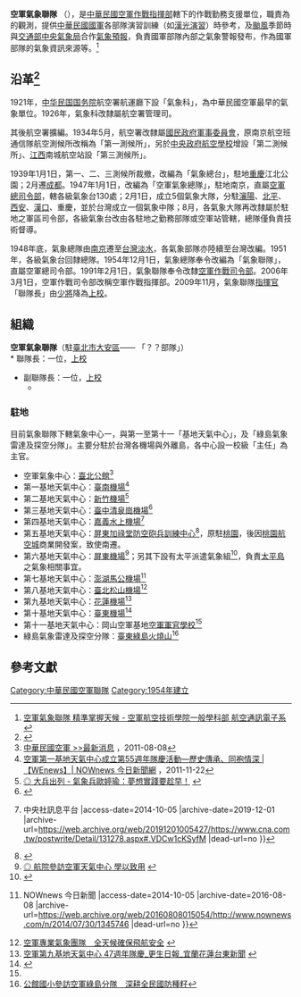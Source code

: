{{Infobox Military Unit
| 名稱 = 中華民國空軍氣象聯隊<br /><small>ROC Air Force Weather Wing</small>
| 圖片 = 
| 圖片說明 =
| 時期 = 1954年12月1日－現今
| 國家 = {{ROC}}
| 效忠 = {{ROC}}
| 軍種 = {{ROCAF}}
| 種類 = [[聯隊_(軍事航空)|聯隊]]
| 功能 = 作戰勤務支援，軍事氣象觀測
| 規模 = 
| 隸屬 = [[空軍作戰指揮部|空軍作戰指揮部]]
| 駐地 = [[臺灣|臺灣]][[臺北市|臺北市]][[松山區_(臺灣)|松山區]]松南營區
| 裝備 = 
| 別稱 = 
| 守護 = 
| 格言 = 
| 顏色 = 
| 隊歌 = 
| 吉祥物 = 
| 戰役 = 
| 隊慶 = 
| 獎章 = 
| 榮譽 = 
| 現任指揮官 = 
| 象徵指揮官 = 
| 著名指揮官 = 
| 佩章一 = 
| 佩章二 = 
| 佩章三 = 
| 佩章四 = 
}}
'''空軍氣象聯隊''' （{{lang-en|Air Force Weather Wing}}），是[[中華民國空軍|中華民國空軍]][[空軍作戰指揮部|作戰指揮部]]轄下的作戰勤務支援單位，職責為{{link-en|軍事氣象|Military meteorology}}的觀測，提供[[中華民國國軍|中華民國國軍]]各部隊演習訓練（如[[漢光演習|漢光演習]]）時參考，及[[颱風|颱風]]季節時與[[交通部中央氣象局|交通部中央氣象局]]合作[[氣象預報|氣象預報]]，負責國軍部隊內部之氣象警報發布，作為國軍部隊的氣象資訊來源等。<ref>[http://reb.afats.khc.edu.tw/files/14-1009-3670,r11-1.php 空軍氣象聯隊 精準掌握天候 - 空軍航空技術學院一般學科部 航空通訊電子系] {{webarchive|url=https://web.archive.org/web/20141006113419/http://reb.afats.khc.edu.tw/files/14-1009-3670,r11-1.php |date=2014-10-06 }}</ref>

== 沿革<ref>{{Cite web |url=http://air.mnd.gov.tw/Publish.aspx?cnid=1696&p=12565&Level=2 |title=中華民國空軍 >>空軍夥伴 >>單位沿革 |access-date=2014-10-05 |archive-url=https://web.archive.org/web/20141006102913/http://air.mnd.gov.tw/Publish.aspx?cnid=1696&p=12565&Level=2 |archive-date=2014-10-06 |dead-url=yes }}</ref> ==
1921年，[[中华民国国务院|中华民国国务院]]航空署航運廳下設「氣象科」，為中華民國空軍最早的氣象單位。1926年，氣象科改隸屬航空署管理司。

其後航空署擴編。1934年5月，航空署改隸屬[[國民政府軍事委員會|國民政府軍事委員會]]，原南京航空班通信隊航空測候所改稱為「第一測候所」，另於[[中央政府航空學校|中央政府航空學校]]增設「第二測候所」、[[江西|江西]]南城航空站設「第三測候所」。

1939年1月1日，第一、二、三測候所裁撤，改編為「氣象總台」，駐地[[重慶|重慶]]江北公園；2月遷[[成都|成都]]。1947年1月1日，改編為「空軍氣象總隊」，駐地南京，直屬[[國防部空軍司令部|空軍總司令部]]，轄各級氣象台130處；2月1日，成立5個氣象大隊，分駐[[瀋陽|瀋陽]]、[[北平|北平]]、[[西安|西安]]、[[漢口|漢口]]、重慶，並於台灣成立一個氣象中隊；8月，各氣象大隊再改隸屬於駐地之軍區司令部，各級氣象台改由各駐地之勤務部隊或空軍站管轄，總隊僅負責技術督導。

1948年底，氣象總隊由[[南京|南京]]遷至[[台灣|台灣]][[淡水區|淡水]]，各氣象部隊亦陸續至台灣改編。1951年，各級氣象台回隸總隊。1954年12月1日，氣象總隊奉令改編為「氣象聯隊」，直屬空軍總司令部。1991年2月1日，氣象聯隊奉令改隸[[空軍作戰司令部|空軍作戰司令部]]。2006年3月1日，空軍作戰司令部改稱空軍作戰指揮部。2009年11月，氣象聯隊[[指揮官|指揮官]]「聯隊長」由[[少將|少將]]降為[[上校|上校]]。

==組織==
'''空軍氣象聯隊'''（駐[[臺北市|臺北市]][[大安區_(臺北市)|大安區]]—— 「？？部隊」）<br />
* 聯隊長：一位，[[上校|上校]]
* 副聯隊長：一位，[[上校|上校]]
** 

=== 駐地 ===
目前氣象聯隊下轄氣象中心一，與第一至第十一「基地天氣中心」，及「綠島氣象雷達及探空分隊」。主要分駐於台灣各機場與外離島，各中心設一校級「主任」為主官。
*空軍氣象中心：[[臺北市|臺北]][[公館_(臺北市)|公館]]<ref>[http://air.mnd.gov.tw/Publish.aspx?cnid=1732&p=49019&Level=1 中華民國空軍 >>最新消息] {{Wayback|url=http://air.mnd.gov.tw/Publish.aspx?cnid=1732&p=49019&Level=1 |date=20141006233302 }}，2011-08-08</ref>
*第一基地天氣中心：[[臺南機場|臺南機場]]<ref>[http://wenews.nownews.com/news/43/news_43276.htm 空軍第一基地天氣中心成立第55週年隊慶活動—歷史傳承、同袍情深 | 【WEnews】| NOWnews 今日新聞網] {{Wayback|url=http://wenews.nownews.com/news/43/news_43276.htm |date=20141006114604 }}，2011-11-22</ref>
*第二基地天氣中心：[[新竹機場|新竹機場]]<ref>[http://news.gpwb.gov.tw/book.aspx?ydn=KWbqo8QWbRobnnXg2T%2BMZRbjAe3e7gLO%2FqOZ9UBRi43bbwvQBSvLPyX2kYqi4MkN3jsASyyQXFUIVQpfak4m3t18Kkw4Lm73PYp8SpsiiME%3D ◎ 大兵出列 - 氣象兵歐婷瑜：夢想實踐要趁早！] {{webarchive|url=https://web.archive.org/web/20141006115447/http://news.gpwb.gov.tw/book.aspx?ydn=KWbqo8QWbRobnnXg2T%2BMZRbjAe3e7gLO%2FqOZ9UBRi43bbwvQBSvLPyX2kYqi4MkN3jsASyyQXFUIVQpfak4m3t18Kkw4Lm73PYp8SpsiiME%3D |date=2014-10-06 }}</ref>
*第三基地天氣中心：[[臺中清泉崗機場|臺中清泉崗機場]]<ref>{{Cite web |url=http://air.mnd.gov.tw/Publish.aspx?cnid=3251&p=53974&Level=2 |title=中華民國空軍 >>軍(隊)史館開放資訊專區 >>美軍足跡館 |access-date=2014-10-05 |archive-url=https://web.archive.org/web/20141006162607/http://air.mnd.gov.tw/Publish.aspx?cnid=3251&p=53974&Level=2 |archive-date=2014-10-06 |dead-url=yes }}</ref>
*第四基地天氣中心：[[嘉義機場|嘉義水上機場]]<ref>{{Cite web |url=http://www.cna.com.tw/postwrite/Detail/131278.aspx#.VDCw1cKSyfM |title=南臺科大推動全民國防教育「國防夢想家」活動 獲熱烈回響 {{!}} 中央社訊息平台 |access-date=2014-10-05 |archive-date=2019-12-01 |archive-url=https://web.archive.org/web/20191201005427/https://www.cna.com.tw/postwrite/Detail/131278.aspx#.VDCw1cKSyfM |dead-url=no }}</ref>
*第五基地天氣中心：[[屏東市|屏東]][[加祿堂|加祿堂]][[防空砲兵訓練中心|防空砲兵訓練中心]]<ref>{{Cite web |url=http://www.tynews.com.tw/news.php?action=show&nid=102768 |title=空軍基地第五天氣中心 浩蕩搬遷 |access-date=2014-10-05 |archive-date=2019-08-21 |archive-url=https://web.archive.org/web/20190821003223/http://www.tynews.com.tw/news.php?action=show&nid=102768 |dead-url=no }}</ref>，原駐[[桃園市|桃園]]，後因[[桃園航空城|桃園航空城]]商業開發案，致使南遷。
*第六基地天氣中心：[[屏東機場|屏東機場]]<ref>[http://news.gpwb.gov.tw/news.aspx?ydn=026dTHGgTRNpmRFEgxcbfbjKsCva%2FLwCh0gk73GFCuZOswww%2BpMPcdDhIh1TiELyF64NRlJ25ofMf7CUom%2FasgeVlH%2FwemoDQP1EkklK74Y%3D ◎ 航院參訪空軍天氣中心 學以致用] {{webarchive|url=https://web.archive.org/web/20141006104517/http://news.gpwb.gov.tw/news.aspx?ydn=026dTHGgTRNpmRFEgxcbfbjKsCva%2FLwCh0gk73GFCuZOswww%2BpMPcdDhIh1TiELyF64NRlJ25ofMf7CUom%2FasgeVlH%2FwemoDQP1EkklK74Y%3D |date=2014-10-06 }}</ref>；另其下設有太平派遣氣象組<ref>{{Cite web |url=http://eaip.caa.gov.tw/eaip/history/2016-07-07/html/eAIP/RC-AD-2.RCSP-zh-TW.html |title=存档副本 |access-date=2016-08-11 |archive-url=https://web.archive.org/web/20160918020809/http://eaip.caa.gov.tw/eaip/history/2016-07-07/html/eAIP/RC-AD-2.RCSP-zh-TW.html |archive-date=2016-09-18 |dead-url=yes }}</ref>，負責[[太平島|太平島]]之氣象相關事宜。
*第七基地天氣中心：[[馬公機場|澎湖馬公機場]]<ref>{{Cite web |url=http://www.nownews.com/n/2014/07/30/1345746 |title=揭空難真相 段宜康質疑：機長要求改跑道遭拒 {{!}} NOWnews 今日新聞 |access-date=2014-10-05 |archive-date=2016-08-08 |archive-url=https://web.archive.org/web/20160808015054/http://www.nownews.com/n/2014/07/30/1345746 |dead-url=no }}</ref>
*第八基地天氣中心：[[臺北松山機場|臺北松山機場]]<ref>[http://mna.gpwb.gov.tw/IndexDetail.aspx?id=67439 空軍專業氣象團隊　全天候確保飛航安全] {{webarchive|url=https://web.archive.org/web/20141006150433/http://mna.gpwb.gov.tw/IndexDetail.aspx?id=67439 |date=2014-10-06 }}</ref>
*第九基地天氣中心：[[花蓮機場|花蓮機場]]<ref>[http://www.ksnews.com.tw/newsdetail.php?n_id=0000648902&level2_id=103 空軍第九基地天氣中心 47週年隊慶_更生日報_宜蘭花蓮台東新聞] {{webarchive|url=https://web.archive.org/web/20141006074128/http://www.ksnews.com.tw/newsdetail.php?n_id=0000648902&level2_id=103 |date=2014-10-06 }}</ref>
*第十基地天氣中心：[[臺東機場|臺東機場]]<ref name="蒲金標2007">{{cite book|author=蒲金標|title=航空氣象學|url=http://books.google.com/books?id=CYCAAQAAQBAJ&pg=PA251|date=1 March 2007|publisher=秀威出版|isbn=978-986-7614-03-2|pages=251–}}</ref>
*第十一基地天氣中心：岡山空軍基地[[中華民國空軍軍官學校|空軍軍官學校]]<ref name="蒲金標2007"></ref>
*綠島氣象雷達及探空分隊：[[臺東|臺東]][[綠島|綠島]][[火燒山|火燒山]]<ref>[http://mna.gpwb.gov.tw/IndexDetail.aspx?id=68592 公館國小參訪空軍綠島分隊　深耕全民國防種籽]{{dead link|date=2018年4月 |bot=InternetArchiveBot |fix-attempted=yes }}</ref>

== 參考文獻 ==
{{reflist}}

{{中華民國空軍}}

[[Category:中華民國空軍聯隊|Category:中華民國空軍聯隊]]
[[Category:1954年建立|Category:1954年建立]]